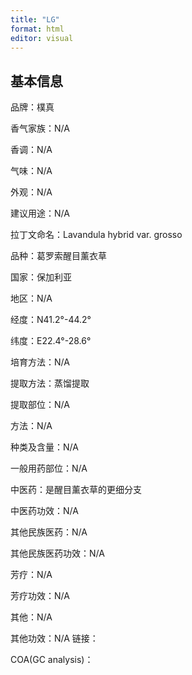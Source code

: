 ```yaml
---
title: "LG"
format: html
editor: visual
---
```


## 基本信息

品牌：樸真

香气家族：N/A

香调：N/A

气味：N/A

外观：N/A

建议用途：N/A

拉丁文命名：Lavandula hybrid var. grosso

品种：葛罗索醒目薰衣草

国家：保加利亚

地区：N/A

经度：N41.2°-44.2°

纬度：E22.4°-28.6°

培育方法：N/A

提取方法：蒸馏提取

提取部位：N/A

方法：N/A

种类及含量：N/A

一般用药部位：N/A

中医药：是醒目薰衣草的更细分支

中医药功效：N/A

其他民族医药：N/A

其他民族医药功效：N/A

芳疗：N/A

芳疗功效：N/A

其他：N/A

其他功效：N/A 链接：

COA(GC analysis)：
